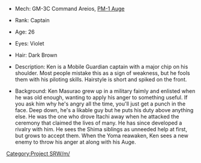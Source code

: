 *Mech: GM-3C Command Areios, [[PM-1 Auge]]

*Rank: Captain

*Age: 26

*Eyes: Violet 

*Hair: Dark Brown

*Description: Ken is a Mobile Guardian captain with a major chip on his shoulder. Most people mistake this as a sign of weakness, but he fools them with his piloting skills. Hairstyle is short and spiked on the front. 

*Background: Ken Masurao grew up in a military faimly and enlisted when he was old enough, wanting to apply his anger to something useful. If you ask him why he's angry all the time, you'll just get a punch in the face. Deep down, he's a likable guy but he puts his duty above anything else. He was the one who drove Itachi away when he attacked the ceremony that claimed the lives of many. He has since developed a rivalry with him. He sees the Shima siblings as unneeded help at first, but grows to accept them. When the Yoma reawaken, Ken sees a new enemy to throw his anger at along with his Auge.

[[Category:Project SRW/m/]]